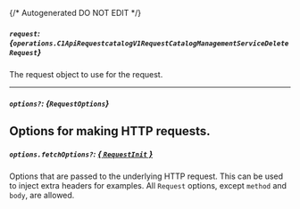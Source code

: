 {/* Autogenerated DO NOT EDIT  */}

##### `request`: *{`operations.C1ApiRequestcatalogV1RequestCatalogManagementServiceDeleteRequest`}*
The request object to use for the request.

<Collapsible openLabel={Labels.showProperties} closeLabel={Labels.hideProperties}>
  <C1ApiRequestcatalogV1RequestCatalogManagementServiceDeleteRequest />
</Collapsible>

---
##### `options?`: *{`RequestOptions`}*
Options for making HTTP requests.
---
##### `options.fetchOptions?`: [*{ `RequestInit` }*](https://developer.mozilla.org/en-US/docs/Web/API/Request/Request#options)
Options that are passed to the underlying HTTP request. This can be used to inject extra headers for examples. All `Request` options, except `method` and `body`, are allowed.

